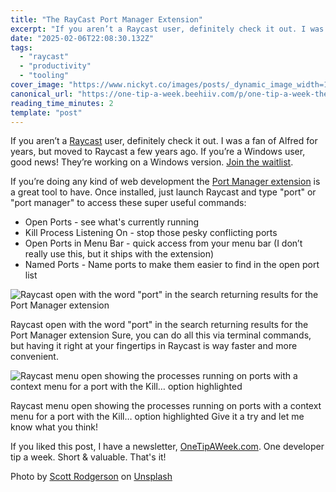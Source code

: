 ```yaml
---
title: "The RayCast Port Manager Extension"
excerpt: "If you aren’t a Raycast user, definitely check it out. I was a fan of Alfred for years, but moved to..."
date: "2025-02-06T22:08:30.132Z"
tags:
  - "raycast"
  - "productivity"
  - "tooling"
cover_image: "https://www.nickyt.co/images/posts/_dynamic_image_width=1000,height=420,fit=cover,gravity=auto,format=auto_https%3A%2F%2Fdev-to-uploads.s3.amazonaws.com%2Fuploads%2Farticles%2Fbm89rrn9i2ut38zkzm0r.jpg"
canonical_url: "https://one-tip-a-week.beehiiv.com/p/one-tip-a-week-the-raycast-port-manager-extension"
reading_time_minutes: 2
template: "post"
---
```


If you aren’t a [Raycast](https://www.raycast.com) user, definitely check it out. I was a fan of Alfred for years, but moved to Raycast a few years ago. If you’re a Windows user, good news! They’re working on a Windows version. [Join the waitlist](https://www.raycast.com/windows).

If you’re doing any kind of web development the [Port Manager extension](https://www.raycast.com/lucaschultz/port-manager?utm_source=one-tip-a-week.beehiiv.com&utm_medium=referral&utm_campaign=one-tip-a-week-the-raycast-port-manager-extension) is a great tool to have. Once installed, just launch Raycast and type "port" or "port manager" to access these super useful commands:

- Open Ports - see what's currently running
- Kill Process Listening On - stop those pesky conflicting ports
- Open Ports in Menu Bar - quick access from your menu bar (I don’t really use this, but it ships with the extension)
- Named Ports - Name ports to make them easier to find in the open port list

![Raycast open with the word "port" in the search returning results for the Port Manager extension](https://www.nickyt.co/images/posts/_uploads_articles_1dtjslii1ur6j1qmau0t.png)

Raycast open with the word "port" in the search returning results for the Port Manager extension
Sure, you can do all this via terminal commands, but having it right at your fingertips in Raycast is way faster and more convenient.

![Raycast menu open showing the processes running on ports with a context menu for a port with the Kill… option highlighted ](https://www.nickyt.co/images/posts/_uploads_articles_ubqh6ow7eardjgqi9fwb.png)

Raycast menu open showing the processes running on ports with a context menu for a port with the Kill… option highlighted
Give it a try and let me know what you think!

If you liked this post, I have a newsletter, [OneTipAWeek.com](https://OneTipAWeek.com). One developer tip a week. Short & valuable. That's it!

Photo by <a href="https://unsplash.com/@scottrodgerson?utm_content=creditCopyText&utm_medium=referral&utm_source=unsplash">Scott Rodgerson</a> on <a href="https://unsplash.com/photos/a-bunch-of-blue-wires-connected-to-each-other-PSpf_XgOM5w?utm_content=creditCopyText&utm_medium=referral&utm_source=unsplash">Unsplash</a>
